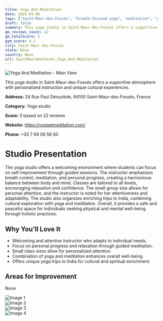 ```yaml
---
title: Yoga And Meditation
date: 2025-03-08
tags: ["Saint-Maur-des-Fossés", "breath-focused yoga", "meditation", "gentle yoga", "welcoming atmosphere", "small group size", "Saint-Maur-des-Fossés"]  
draft: false
summary: This yoga studio in Saint-Maur-des-Fossés offers a supportive atmosphere with personalized instruction and unique cultural experiences.
gm_reviews_count: 22
gm_totalScore: 5
gym_score: 4.1
city: Saint-Maur-des-Fossés
state: None
country: None
url: SaintMaurdesFossés_Yoga_And_Meditation
---
```


<div className="aspect-[16/9] relative my-8">
  <img 
    src="https://lh5.googleusercontent.com/p/AF1QipNbirEQvsZ9LIp4Dz3dNc1EVeUOIiyZizATDYXZ=w1920-h1080-k-no"
    alt="Yoga And Meditation - Main View"
    className="object-cover absolute inset-0 w-full h-full rounded-lg"
  />
</div>

This yoga studio in Saint-Maur-des-Fossés offers a supportive atmosphere with personalized instruction and unique cultural experiences.

**Address:** 24 Rue Paul Déroulède, 94100 Saint-Maur-des-Fossés, France

**Category:** Yoga studio

**Score:** 5 based on 22 reviews

**Website:** https://yogaetmeditation.com/

**Phone:** +33 7 69 06 56 60

# Studio Presentation

The yoga studio offers a welcoming environment where students can focus on self-improvement through guided sessions. The instructor emphasizes breath control, meditation, and personal progress, creating a harmonious balance between body and mind. Classes are tailored to all levels, encouraging relaxation and confidence. The small group size allows for personal attention, and the instructor is noted for her attentiveness and adaptability. The studio also organizes enriching trips to India, combining cultural exploration with yoga and meditation. Overall, it provides a safe and peaceful space for individuals seeking physical and mental well-being through holistic practices.

## Why You'll Love It

- Welcoming and attentive instructor who adapts to individual needs.
- Focus on personal progress and relaxation through guided meditation.
- Small class sizes allow for personalized attention.
- Combination of yoga and meditation enhances overall well-being.
- Offers unique yoga trips to India for cultural and spiritual enrichment.

## Areas for Improvement

None

<div className="grid grid-cols-1 xl:grid-cols-2 gap-4 my-8">
<div className="aspect-[4/3] relative"><img src="https://lh5.googleusercontent.com/p/AF1QipOdF4KhScG_2YK7h4uUJwtmmG_qatO38WysnOxK=w1920-h1080-k-no" alt="Image 1" className="object-cover absolute inset-0 w-full h-full rounded-lg" /></div>
<div className="aspect-[4/3] relative"><img src="https://lh5.googleusercontent.com/p/AF1QipMYQVsFqQAgBTjt7t_OzDL-3dCCwyns-v_Rd2IJ=w1920-h1080-k-no" alt="Image 2" className="object-cover absolute inset-0 w-full h-full rounded-lg" /></div>
<div className="aspect-[4/3] relative"><img src="https://lh5.googleusercontent.com/p/AF1QipN1gc7viNw4-RG6DV6dgsikhljtVX11NuQVRS_y=w1920-h1080-k-no" alt="Image 3" className="object-cover absolute inset-0 w-full h-full rounded-lg" /></div>
<div className="aspect-[4/3] relative"><img src="https://lh5.googleusercontent.com/p/AF1QipNCqis3DFDZ3k4hG0ijdy609QU7YAmvwrHVWSqs=w1920-h1080-k-no" alt="Image 4" className="object-cover absolute inset-0 w-full h-full rounded-lg" /></div>
</div>